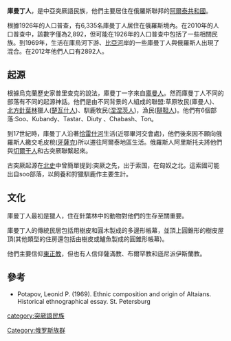 '''庫曼丁人'''，是中亞突厥語民族，他們主要居住在俄羅斯聯邦的[[阿爾泰共和國|阿爾泰共和國]]。

根據1926年的人口普查，有6,335名庫曼丁人居住在俄羅斯境內。在2010年的人口普查中，該數字僅為2,892，但可能在1926年的人口普查中包括了一些相關民族。到1969年，生活在庫烏河下游、[[比亞河|比亞河]]岸的一些庫曼丁人與俄羅斯人出現了混合。在2012年他們人口有2892人。

==起源==
根據烏克蘭歷史家普里查克的說法，庫曼丁一字來自[[庫曼人|庫曼人]]。然而庫曼丁人不同的部落有不同的起源神話。他們是由不同背景的人組成的聯盟:草原牧民(庫曼人)、[[北方針葉林|北方針葉林]]獵人([[楚瓦什人|楚瓦什人]])、馴鹿牧民([[涅涅茨人|涅涅茨人]])，漁民([[韃靼人|韃靼人]])。他們有6個部落:Soo、Kubandy、Tastar、Diuty 、Chabash、Ton。

到17世紀時，庫曼丁人沿著[[恰雷什河|恰雷什河]]生活(近鄂畢河交會處)，他們後來因不願向俄羅斯人繳交毛皮稅([[牙薩克|牙薩克]])所以遷往阿爾泰地區生活。俄羅斯人阿里斯托夫將他們與[[切爾干人|切爾干人]]和古突厥聯繫起來。

古突厥起源在[[北史|北史]]中曾簡單提到:突厥之先，出于索国，在匈奴之北。這索國可能出自soo部落，以飼養和狩獵馴鹿作主要生計。

==文化==
庫曼丁人最初是獵人，住在針葉林中的動物對他們的生存至關重要。

庫曼丁人的傳統民居包括用樹皮和圓木製成的多邊形帳幕，並頂上圓錐形的樹皮屋頂(其他類型的住房還包括由樹皮或鱸魚製成的圓錐形帳幕)。

他們主要信仰[[東正教|東正教]]，但也有人信仰薩滿教、布爾罕教和遜尼派伊斯蘭教。

==參考==
*Potapov, Leonid P. (1969). Ethnic composition and origin of Altaians. Historical ethnographical essay. St. Petersburg

[[Category:俄罗斯族群|Category:俄罗斯族群]]
[[category:突厥語民族|category:突厥語民族]]